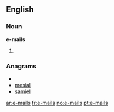 ==English==
===Noun===
'''e-mails'''
# {{plural of|[[e-mail]]}}

===Anagrams===
* {{alphagram|aeilms}}
* [[mesial#English|mesial]]
* [[samiel#English|samiel]]

[[ar:e-mails]]
[[fr:e-mails]]
[[no:e-mails]]
[[pt:e-mails]]